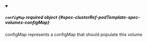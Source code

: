 


<details className="config-field" data-expandable="true" open>
<summary>

##### `configMap` <span className="config-field-required" data-required="false">required</span> <span className="config-field-type">object</span> <span className="config-field-default"></span> <span className="config-field-enum"></span> {#spec-clusterRef-podTemplate-spec-volumes-configMap}

configMap represents a configMap that should populate this volume

</summary>

<PartialConfigMapreference />


</details>
